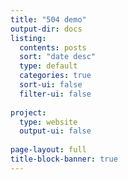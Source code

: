 ```yaml
---
title: "504 demo"
output-dir: docs
listing:
  contents: posts
  sort: "date desc"
  type: default
  categories: true
  sort-ui: false
  filter-ui: false
  
project:
  type: website
  output-ui: false
  
page-layout: full
title-block-banner: true
---
```

